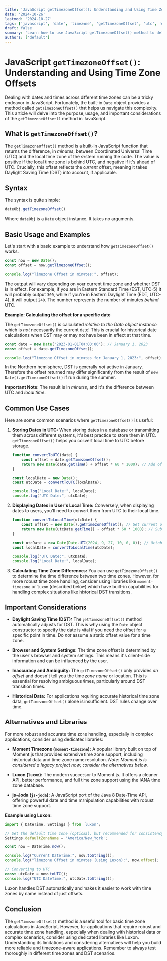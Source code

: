 ```yaml
---
title: 'JavaScript getTimezoneOffset(): Understanding and Using Time Zone Offsets'
date: '2024-10-26'
lastmod: '2024-10-27'
tags: ['javascript', 'date', 'timezone', 'getTimezoneOffset', 'utc', 'date-object', 'date-manipulation', 'time-zones']
draft: false
summary: 'Learn how to use JavaScript getTimezoneOffset() method to determine the difference, in minutes, between UTC and the local time zone. This guide covers usage, examples, and important considerations for handling time zone conversions in your JavaScript applications.'
authors: ['default']
---
```


# JavaScript `getTimezoneOffset()`: Understanding and Using Time Zone Offsets

Dealing with dates and times across different time zones can be a tricky endeavor in JavaScript. Fortunately, the built-in `Date` object provides a method called `getTimezoneOffset()` that helps us navigate this complexity. This article will delve into the purpose, usage, and important considerations of the `getTimezoneOffset()` method in JavaScript.

## What is `getTimezoneOffset()`?

The `getTimezoneOffset()` method is a built-in JavaScript function that returns the difference, in *minutes*, between Coordinated Universal Time (UTC) and the local time zone of the system running the code. The value is positive if the local time zone is behind UTC, and negative if it's ahead of UTC.  Crucially, this offset reflects the *current* offset, meaning it takes Daylight Saving Time (DST) into account, if applicable.

## Syntax

The syntax is quite simple:

```javascript
dateObj.getTimezoneOffset()
```

Where `dateObj` is a `Date` object instance.  It takes no arguments.

## Basic Usage and Examples

Let's start with a basic example to understand how `getTimezoneOffset()` works.

```javascript
const now = new Date();
const offset = now.getTimezoneOffset();

console.log("Timezone Offset in minutes:", offset);
```

The output will vary depending on your current time zone and whether DST is in effect.  For example, if you are in Eastern Standard Time (EST, UTC-5) it will probably output `300`, while if you're in Eastern Daylight Time (EDT, UTC-4), it will output `240`.  The number represents the number of minutes *behind* UTC.

**Example: Calculating the offset for a specific date**

The `getTimezoneOffset()` is calculated *relative to the Date object instance* which is *not* necessarily the current date! This is crucial for historical date calculations when DST may or may not have been in effect at that time.

```javascript
const date = new Date('2023-01-01T00:00:00'); // January 1, 2023
const offset = date.getTimezoneOffset();

console.log("Timezone Offset in minutes for January 1, 2023:", offset);
```

In the Northern hemisphere, DST is generally *not* active in January.  Therefore the offset returned may differ significantly from the result of `new Date().getTimezoneOffset()` if run during the summer.

**Important Note**: The result is in *minutes*, and it's the difference between UTC and *local time*.

## Common Use Cases

Here are some common scenarios where `getTimezoneOffset()` is useful:

1.  **Storing Dates in UTC:** When storing dates in a database or transmitting them across different systems, it's best practice to store them in UTC. `getTimezoneOffset()` helps you convert local time to UTC before storage.

    ```javascript
    function convertToUTC(date) {
        const offset = date.getTimezoneOffset();
        return new Date(date.getTime() + offset * 60 * 1000); // Add offset in milliseconds
    }

    const localDate = new Date();
    const utcDate = convertToUTC(localDate);

    console.log("Local Date:", localDate);
    console.log("UTC Date:", utcDate);
    ```

2.  **Displaying Dates in User's Local Time:** Conversely, when displaying dates to users, you'll need to convert them from UTC to their local time.

    ```javascript
    function convertToLocalTime(utcDate) {
        const offset = new Date().getTimezoneOffset(); // Get current offset
        return new Date(utcDate.getTime() - offset * 60 * 1000); // Subtract offset in milliseconds
    }

    const utcDate = new Date(Date.UTC(2024, 9, 27, 10, 0, 0)); // October 27, 2024, 10:00:00 UTC
    const localDate = convertToLocalTime(utcDate);

    console.log("UTC Date:", utcDate);
    console.log("Local Date:", localDate);
    ```

3.  **Calculating Time Zone Differences:** You can use `getTimezoneOffset()` to determine the time difference between two time zones. However, for more robust time zone handling, consider using libraries like `moment-timezone` or `luxon` (described below) which have built-in capabilities for handling complex situations like historical DST transitions.

## Important Considerations

*   **Daylight Saving Time (DST):**  The `getTimezoneOffset()` method automatically adjusts for DST.  This is why using the `Date` object constructor to specify the date is vital if you need the offset for a specific point in time.  Do *not* assume a static offset value for a time zone.

*   **Browser and System Settings:** The time zone offset is determined by the user's browser and system settings.  This means it's client-side information and can be influenced by the user.

*   **Inaccuracy and Ambiguity:** The `getTimezoneOffset()` only provides *an offset* and doesn't tell you the time *zone name* or location.  This is essential for resolving ambiguous times, particularly around DST transition times.

*   **Historical Data:** For applications requiring accurate historical time zone data, `getTimezoneOffset()` alone is insufficient.  DST rules change over time.

## Alternatives and Libraries

For more robust and accurate time zone handling, especially in complex applications, consider using dedicated libraries:

*   **Moment Timezone (`moment-timezone`):** A popular library built on top of Moment.js that provides extensive time zone support, including historical data and time zone name resolution.  *Note: Moment.js is considered a legacy project now; consider the alternatives below.*

*   **Luxon (`luxon`):**  The modern successor to Moment.js.  It offers a cleaner API, better performance, and full time zone support using the IANA time zone database.

*   **js-Joda (`js-joda`):**  A JavaScript port of the Java 8 Date-Time API, offering powerful date and time manipulation capabilities with robust time zone support.

**Example using Luxon:**

```javascript
import { DateTime, Settings } from 'luxon';

// Set the default time zone (optional, but recommended for consistency)
Settings.defaultZoneName = 'America/New_York';

const now = DateTime.now();

console.log("Current DateTime:", now.toString());
console.log("Timezone Offset in minutes (using Luxon):", now.offset);

// Converting to UTC
const utcDate = now.toUTC();
console.log("UTC DateTime:", utcDate.toString());
```

Luxon handles DST automatically and makes it easier to work with time zones by name instead of just offsets.

## Conclusion

The `getTimezoneOffset()` method is a useful tool for basic time zone calculations in JavaScript. However, for applications that require robust and accurate time zone handling, especially when dealing with historical data or complex scenarios, consider using dedicated libraries like Luxon. Understanding its limitations and considering alternatives will help you build more reliable and timezone-aware applications.  Remember to always test thoroughly in different time zones and DST scenarios.